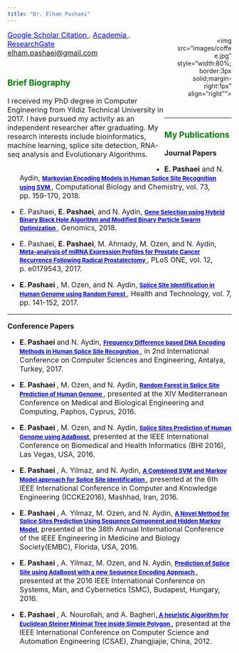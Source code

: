 ```yaml
---
title: "Dr. Elham Pashaei" 
---
```

<style>
.column-left{
  float: left;
  width: 70%;
  text-align: left;
}
.column-right{
  float: right;
  width: 25%;
  text-align: right;
}
</style>

<div class="column-right">
 <img src="images/coffee.jpg" style="width:80%; border:3px solid;margin-right:1px" align="right"">
</div>


<div class="column-left">
 <a href="https://scholar.google.com.tr/citations?user=rRZBw4wAAAAJ&hl=en"><font size= 3px > <font color=blue> Google Scholar Citation </font></a>. <a href="http://yildiz.academia.edu/ElhamPashaei"><font size= 3px > <font color=blue> Academia </font></a>. <a href="https://www.researchgate.net/profile/Elham_Pashaei"><font size= 3px > <font color=blue> ResearchGate </font></a> <br>
<i class="fa fa-envelope"></i><a href="mailto:elhampashaei.yahoo.com" class="not-active"> elham.pashaei@gmail.com </a>
<br>
<br>
<h3 style="color:green;"> Brief Biography </h3>
<p> I received my PhD degree in Computer Engineering from Yildiz Technical University in 2017. I have pursued my activity as an independent researcher after graduating. My research interests include bioinformatics, machine learning, splice site detection, RNA-seq analysis and Evolutionary Algorithms.</p>
</div>
<br>
<br>
<br>
<br>
<br>
<br>
<br>
<br>
<br>
<hr>
<h3 style="color:green;"> My Publications </h3>
<p><b> Journal Papers </b></p>

* <b> E. Pashaei</b> and N. Aydin, [<b style="color:blue;"><font size=2.8px> Markovian Encoding Models in Human Splice Site Recognition using SVM </font></b>](https://www.sciencedirect.com/science/article/pii/S1476927117303638?via%3Dihub), Computational Biology and Chemistry, vol. 73, pp. 159-170, 2018.

*	E. Pashaei, <b> E. Pashaei</b>, and N. Aydin, [<b style="color:blue;"><font size=2.8px> Gene Selection using Hybrid Binary Black Hole Algorithm and Modified Binary Particle Swarm Optimization </font></b>](https://www.sciencedirect.com/science/article/pii/S0888754318302295), Genomics, 2018.

*	E. Pashaei, <b> E. Pashaei</b>, M. Ahmady, M. Ozen, and N. Aydin, [<b style="color:blue;"><font size=2.8px> Meta-analysis of miRNA Expression Profiles for Prostate Cancer Recurrence Following Radical Prostatectomy </font></b>](https://journals.plos.org/plosone/article?id=10.1371/journal.pone.0179543), PLoS ONE, vol. 12, p. e0179543, 2017.

*	<b> E. Pashaei </b>, M. Ozen, and N. Aydin, [<b style="color:blue;"><font size=2.8px> Splice Site Identification in Human Genome using Random Forest </font></b>](https://link.springer.com/article/10.1007/s12553-016-0157-z), Health and Technology, vol. 7, pp. 141-152, 2017.

<hr>

<p><b> Conference Papers </b></p>

*	<b> E. Pashaei </b> and N. Aydin, [<b style="color:blue;"><font size=2.8px> Frequency Difference based DNA Encoding Methods in Human Splice Site Recognition </font></b>](https://ieeexplore.ieee.org/document/8093471), in 2nd International Conference on Computer Sciences and Engineering, Antalya, Turkey, 2017.

*	<b> E. Pashaei </b>, M. Ozen, and N. Aydin, [<b style="color:blue;"><font size=2.8px> Random Forest in Splice Site Prediction of Human Genome </font></b>](https://link.springer.com/chapter/10.1007/978-3-319-32703-7_100), presented at the XIV Mediterranean Conference on Medical and Biological Engineering and Computing, Paphos, Cyprus, 2016.

*	<b> E. Pashaei </b>, M. Ozen, and N. Aydin,  [<b style="color:blue;"><font size=2.8px> Splice Sites Prediction of Human Genome using AdaBoost</font></b>](https://ieeexplore.ieee.org/document/7455894), presented at the IEEE International Conference on Biomedical and Health Informatics (BHI 2016), Las Vegas, USA, 2016.

*	<b> E. Pashaei </b>, A. Yilmaz, and N. Aydin,  [<b style="color:blue;"><font size=2.8px> A Combined SVM and Markov Model approach for Splice Site Identification </font></b>](https://ieeexplore.ieee.org/document/7802140) , presented at the 6th IEEE International Conference in Computer and Knowledge Engineering (ICCKE2016), Mashhad, Iran, 2016.

*	<b> E. Pashaei </b>, A. Yilmaz, M. Ozen, and N. Aydin,  [<b style="color:blue;"><font size=2.8px> A Novel Method for Splice Sites Prediction Using Sequence Component and Hidden Markov Model</font></b>](https://ieeexplore.ieee.org/document/7591379), presented at the 38th Annual International Conference of the IEEE Engineering in Medicine and Biology Society(EMBC), Florida, USA, 2016.

*	<b> E. Pashaei </b>, A. Yilmaz, M. Ozen, and N. Aydin,  [<b style="color:blue;"><font size=2.8px> Prediction of Splice Site using AdaBoost with a new Sequence Encoding Approach </font></b>](https://ieeexplore.ieee.org/document/7844835), presented at the 2016 IEEE International Conference on Systems, Man, and Cybernetics (SMC), Budapest, Hungary, 2016.

*	<b> E. Pashaei </b>, A. Nourollah, and A. Bagheri,[<b style="color:blue;"><font size=2.8px> A heuristic Algorithm for Euclidean Steiner Minimal Tree inside Simple Polygon </font></b>](https://ieeexplore.ieee.org/document/6272552), presented at the IEEE International Conference on Computer Science and Automation Engineering (CSAE), Zhangjiajie, China, 2012.




